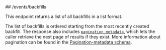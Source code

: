 
<MethodPill method="get" />
## /events/backfills

This endpoint returns a list of all backfills in a list format.

The list of backfills is ordered starting from the most recently created backfill. The response also includes
[`pagination_metadata`](../reference/pagination), which lets the caller retrieve the next page of results if they
exist. More information about pagination can be found in the [Pagination-metadata schema](pagination).
